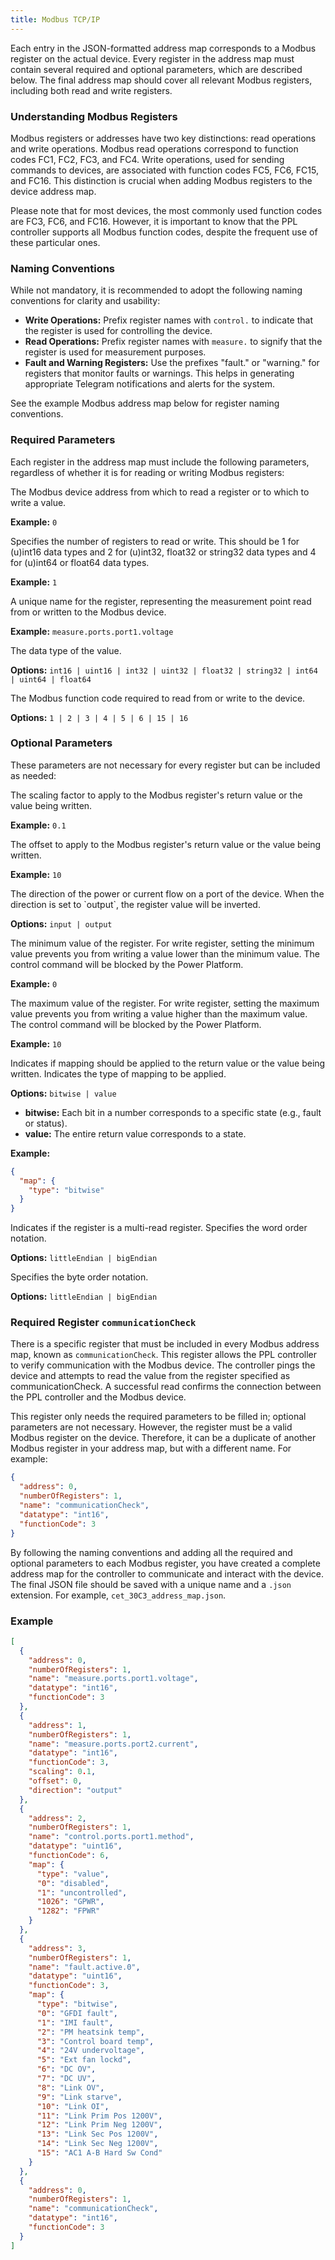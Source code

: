```yaml
---
title: Modbus TCP/IP
---
```


Each entry in the JSON-formatted address map corresponds to a Modbus register on the actual device. Every register in the address map must contain several required and optional parameters, which are described below. The final address map should cover all relevant Modbus registers, including both read and write registers.

### Understanding Modbus Registers

Modbus registers or addresses have two key distinctions: read operations and write operations. Modbus read operations correspond to function codes FC1, FC2, FC3, and FC4. Write operations, used for sending commands to devices, are associated with function codes FC5, FC6, FC15, and FC16. This distinction is crucial when adding Modbus registers to the device address map.

<Note>
Please note that for most devices, the most commonly used function codes are FC3, FC6, and FC16. However, it is important to know that the PPL controller supports all Modbus function codes, despite the frequent use of these particular ones.
</Note>

### Naming Conventions

While not mandatory, it is recommended to adopt the following naming conventions for clarity and usability:

- **Write Operations:** Prefix register names with `control.` to indicate that the register is used for controlling the device.
- **Read Operations:** Prefix register names with `measure.` to signify that the register is used for measurement purposes.
- **Fault and Warning Registers:** Use the prefixes "fault." or "warning." for registers that monitor faults or warnings. This helps in generating appropriate Telegram notifications and alerts for the system.

See the example Modbus address map below for register naming conventions.

### Required Parameters
Each register in the address map must include the following parameters, regardless of whether it is for reading or writing Modbus registers:

<ParamField path="address" type="int" required>
The Modbus device address from which to read a register or to which to write a value.

**Example:** `0`
</ParamField>

<ParamField path="numberOfRegisters" type="int" required>
Specifies the number of registers to read or write. This should be 1 for (u)int16 data types and 2 for (u)int32, float32 or string32 data types and 4 for (u)int64 or float64 data types.

**Example:** `1`
</ParamField>

<ParamField path="name" type="string" required>
A unique name for the register, representing the measurement point read from or written to the Modbus device.

**Example:** `measure.ports.port1.voltage`
</ParamField>

<ParamField path="datatype" type="string" required>
The data type of the value.

**Options:** `int16 | uint16 | int32 | uint32 | float32 | string32 | int64 | uint64 | float64`
</ParamField>

<ParamField path="functionCode" type="int" required>
The Modbus function code required to read from or write to the device.

**Options:** `1 | 2 | 3 | 4 | 5 | 6 | 15 | 16`
</ParamField>

### Optional Parameters
These parameters are not necessary for every register but can be included as needed:

<ParamField path="scaling" type="int | float | string">
The scaling factor to apply to the Modbus register's return value or the value being written.

**Example:** `0.1`
</ParamField>

<ParamField path="offset" type="int | float">
The offset to apply to the Modbus register's return value or the value being written.

**Example:** `10`
</ParamField>

<ParamField path="direction" type="string">
The direction of the power or current flow on a port of the device. When the direction is set to `output`, 
the register value will be inverted.

**Options:** `input | output`
</ParamField>

<ParamField path="minimum" type="int | float">
The minimum value of the register. For write register, setting the minimum value prevents you from
writing a value lower than the minimum value. The control command will be blocked by the Power Platform.

**Example:** `0`
</ParamField>

<ParamField path="maximum" type="int, float">
The maximum value of the register. For write register, setting the maximum value prevents you from
writing a value higher than the maximum value. The control command will be blocked by the Power Platform.

**Example:** `10`
</ParamField>

<ParamField path="map" type="object">
Indicates if mapping should be applied to the return value or the value being written.

<Expandable title="properties">
<ParamField path="type" type="string">
Indicates the type of mapping to be applied.

**Options:** `bitwise | value`
</ParamField>

- **bitwise:** Each bit in a number corresponds to a specific state (e.g., fault or status).
- **value:** The entire return value corresponds to a state.
</Expandable>

**Example:**
```json icon="code"
{
  "map": {
    "type": "bitwise"
  }
}
```
</ParamField>

<ParamField path="multiRead" type="bool">
Indicates if the register is a multi-read register.
</ParamField>

<ParamField path="wordOrder" type="string">
Specifies the word order notation.

**Options:** `littleEndian | bigEndian`
</ParamField>

<ParamField path="byteOrder" type="string">
Specifies the byte order notation.

**Options:** `littleEndian | bigEndian`
</ParamField>

### Required Register `communicationCheck`

There is a specific register that must be included in every Modbus address map, known as `communicationCheck`. This register allows the PPL controller to verify communication with the Modbus device. The controller pings the device and attempts to read the value from the register specified as communicationCheck. A successful read confirms the connection between the PPL controller and the Modbus device.

This register only needs the required parameters to be filled in; optional parameters are not necessary. However, the register must be a valid Modbus register on the device. Therefore, it can be a duplicate of another Modbus register in your address map, but with a different name. For example:

```json icon="code"
{
  "address": 0,
  "numberOfRegisters": 1,
  "name": "communicationCheck",
  "datatype": "int16",
  "functionCode": 3
}
```

By following the naming conventions and adding all the required and optional parameters to each Modbus register, you have created a complete address map for the controller 
to communicate and interact with the device. The final JSON file should be saved with a unique name and a `.json` extension. For example, `cet_30C3_address_map.json`.

### Example

```json modbus_address_map.json icon="code"
[
  {
    "address": 0,
    "numberOfRegisters": 1,
    "name": "measure.ports.port1.voltage",
    "datatype": "int16",
    "functionCode": 3
  },
  {
    "address": 1,
    "numberOfRegisters": 1,
    "name": "measure.ports.port2.current",
    "datatype": "int16",
    "functionCode": 3,
    "scaling": 0.1,
    "offset": 0,
    "direction": "output"
  },
  {
    "address": 2,
    "numberOfRegisters": 1,
    "name": "control.ports.port1.method",
    "datatype": "uint16",
    "functionCode": 6,
    "map": {
      "type": "value",
      "0": "disabled",
      "1": "uncontrolled",
      "1026": "GPWR",
      "1282": "FPWR"
    }
  },
  {
    "address": 3,
    "numberOfRegisters": 1,
    "name": "fault.active.0",
    "datatype": "uint16",
    "functionCode": 3,
    "map": {
      "type": "bitwise",
      "0": "GFDI fault",
      "1": "IMI fault",
      "2": "PM heatsink temp",
      "3": "Control board temp",
      "4": "24V undervoltage",
      "5": "Ext fan lockd",
      "6": "DC OV",
      "7": "DC UV",
      "8": "Link OV",
      "9": "Link starve",
      "10": "Link OI",
      "11": "Link Prim Pos 1200V",
      "12": "Link Prim Neg 1200V",
      "13": "Link Sec Pos 1200V",
      "14": "Link Sec Neg 1200V",
      "15": "AC1 A-B Hard Sw Cond"
    }
  },
  {
    "address": 0,
    "numberOfRegisters": 1,
    "name": "communicationCheck",
    "datatype": "int16",
    "functionCode": 3
  }
]
```